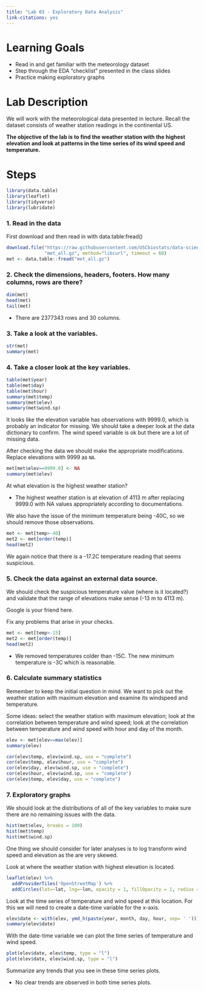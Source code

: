 ```yaml
---
title: "Lab 03 - Exploratory Data Analysis"
link-citations: yes
---
```




# Learning Goals

- Read in and get familiar with the meteorology dataset  
- Step through the EDA "checklist" presented in the class slides
- Practice making exploratory graphs


# Lab Description

We will work with the meteorological data presented in lecture. Recall the dataset consists of weather station readings in the continental US. 

**The objective of the lab is to find the weather station with the highest elevation and look at patterns in the time series of its wind speed and temperature.**

# Steps

```r
library(data.table)
library(leaflet)
library(tidyverse)
library(lubridate)
```

### 1. Read in the data

First download and then read in with data.table:fread()

```r
download.file("https://raw.githubusercontent.com/USCbiostats/data-science-data/master/02_met/met_all.gz",
              "met_all.gz", method="libcurl", timeout = 60)
met <- data.table::fread("met_all.gz")
```

### 2. Check the dimensions, headers, footers. How many columns, rows are there?

```r
dim(met)
head(met)
tail(met)
```

- There are 2377343 rows and 30 columns.

### 3. Take a look at the variables.

```r
str(met)
summary(met)
```


### 4. Take a closer look at the key variables. 

```r
table(met$year)
table(met$day)
table(met$hour)
summary(met$temp)
summary(met$elev)
summary(met$wind.sp)
```

It looks like the elevation variable has observations with 9999.0, which is probably an indicator for missing. We should take a deeper look at the data dictionary to confirm. The wind speed variable is ok but there are a lot of missing data.

After checking the data we should make the appropriate modifications. Replace elevations with 9999 as `NA`.

```r
met[met$elev==9999.0] <- NA
summary(met$elev)
```

At what elevation is the highest weather station?

- The highest weather station is at elevation of 4113 m after replacing 9999.0 with NA values appropriately according to documentations.

We also have the issue of the minimum temperature being -40C, so we should remove those observations.

```r
met <- met[temp>-40]
met2 <- met[order(temp)]
head(met2)
```

We again notice that there is a -17.2C temperature reading that seems suspicious.

### 5. Check the data against an external data source.

We should check the suspicious temperature value (where is it located?) and validate that the range of elevations make sense (-13 m to 4113 m).

Google is your friend here.

Fix any problems that arise in your checks.

```r
met <- met[temp>-15]
met2 <- met[order(temp)]
head(met2)
```

- We removed temperatures colder than -15C. The new minimum temperature is -3C which is reasonable.

### 6. Calculate summary statistics

Remember to keep the initial question in mind. We want to pick out the weather station with maximum elevation and examine its windspeed and temperature.

Some ideas: select the weather station with maximum elevation; look at the correlation between temperature and wind speed; look at the correlation between temperature and wind speed with hour and day of the month.

```r
elev <- met[elev==max(elev)]
summary(elev)
```

```r
cor(elev$temp, elev$wind.sp, use = "complete")
cor(elev$temp, elev$hour, use = "complete")
cor(elev$day, elev$wind.sp, use = "complete")
cor(elev$hour, elev$wind.sp, use = "complete")
cor(elev$temp, elev$day, use = "complete")
```

### 7. Exploratory graphs


We should look at the distributions of all of the key variables to make sure there are no remaining issues with the data.

```r
hist(met$elev, breaks = 100)
hist(met$temp)
hist(met$wind.sp)
```

One thing we should consider for later analyses is to log transform wind speed and elevation as the are very skewed.


Look at where the weather station with highest elevation is located.

```r
leaflet(elev) %>%
  addProviderTiles('OpenStreetMap') %>%
  addCircles(lat=~lat, lng=~lon, opacity = 1, fillOpacity = 1, radius = 100)
```

Look at the time series of temperature and wind speed at this location. For this we will need to create a date-time variable for the x-axis.

```r
elev$date <- with(elev, ymd_h(paste(year, month, day, hour, sep= ' ')))
summary(elev$date)
```

With the date-time variable we can plot the time series of temperature and wind speed.

```r
plot(elev$date, elev$temp, type = "l")
plot(elev$date, elev$wind.sp, type = "l")
```

Summarize any trends that you see in these time series plots.

- No clear trends are observed in both time series plots.
